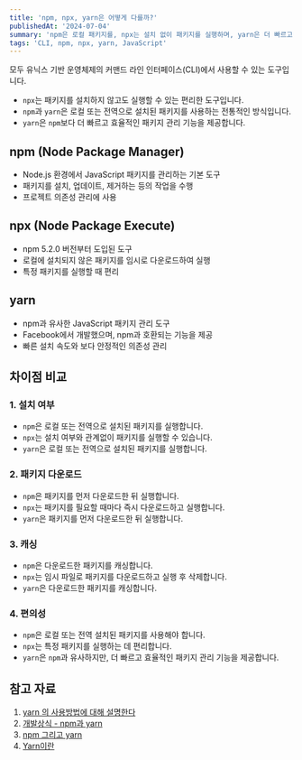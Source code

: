 ```yaml
---
title: 'npm, npx, yarn은 어떻게 다를까?'
publishedAt: '2024-07-04'
summary: 'npm은 로컬 패키지를, npx는 설치 없이 패키지를 실행하며, yarn은 더 빠르고 효율적인 패키지 관리 기능을 제공한다. 각 도구의 설치 여부, 다운로드 방식, 캐싱 및 편의성에서 차이가 있다.'
tags: 'CLI, npm, npx, yarn, JavaScript'
---
```


모두 유닉스 기반 운영체제의 커맨드 라인 인터페이스(CLI)에서 사용할 수 있는 도구입니다.

- `npx`는 패키지를 설치하지 않고도 실행할 수 있는 편리한 도구입니다.
- `npm`과 `yarn`은 로컬 또는 전역으로 설치된 패키지를 사용하는 전통적인 방식입니다.
- `yarn`은 `npm`보다 더 빠르고 효율적인 패키지 관리 기능을 제공합니다.

## npm (Node Package Manager)

- Node.js 환경에서 JavaScript 패키지를 관리하는 기본 도구
- 패키지를 설치, 업데이트, 제거하는 등의 작업을 수행
- 프로젝트 의존성 관리에 사용

## npx (Node Package Execute)

- npm 5.2.0 버전부터 도입된 도구
- 로컬에 설치되지 않은 패키지를 임시로 다운로드하여 실행
- 특정 패키지를 실행할 때 편리

## yarn

- npm과 유사한 JavaScript 패키지 관리 도구
- Facebook에서 개발했으며, npm과 호환되는 기능을 제공
- 빠른 설치 속도와 보다 안정적인 의존성 관리

## 차이점 비교

### 1. 설치 여부
- `npm`은 로컬 또는 전역으로 설치된 패키지를 실행합니다.
- `npx`는 설치 여부와 관계없이 패키지를 실행할 수 있습니다.
- `yarn`은 로컬 또는 전역으로 설치된 패키지를 실행합니다.

### 2. 패키지 다운로드
- `npm`은 패키지를 먼저 다운로드한 뒤 실행합니다.
- `npx`는 패키지를 필요할 때마다 즉시 다운로드하고 실행합니다.
- `yarn`은 패키지를 먼저 다운로드한 뒤 실행합니다.

### 3. 캐싱
- `npm`은 다운로드한 패키지를 캐싱합니다.
- `npx`는 임시 파일로 패키지를 다운로드하고 실행 후 삭제합니다.
- `yarn`은 다운로드한 패키지를 캐싱합니다.

### 4. 편의성
- `npm`은 로컬 또는 전역 설치된 패키지를 사용해야 합니다.
- `npx`는 특정 패키지를 실행하는 데 편리합니다.
- `yarn`은 `npm`과 유사하지만, 더 빠르고 효율적인 패키지 관리 기능을 제공합니다.

## 참고 자료

1. [yarn 의 사용방법에 대해 설명한다](https://gist.github.com/jjangga0214/13df6efda0b9060bcae29a517ea0ad39)
2. [개발상식 - npm과 yarn](https://velog.io/@kysung95/개발상식-npm과-yarn)
3. [npm 그리고 yarn](https://velog.io/@sik02/npm-그리고-yarn)
4. [Yarn이란](https://hmdev.vercel.app/Yarn이란)